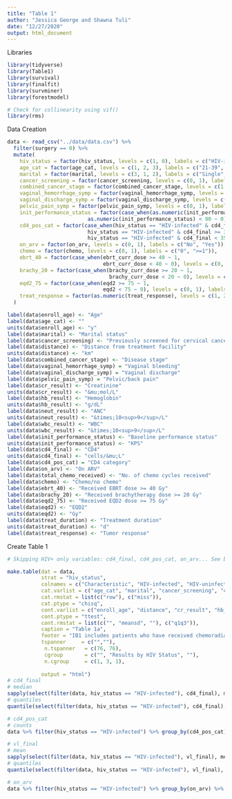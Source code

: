 ```yaml
---
title: "Table 1"
author: "Jessica George and Shawna Tuli"
date: "12/27/2020"
output: html_document
---
```


Libraries
```r
library(tidyverse)
library(Table1)
library(survival)
library(finalfit)
library(survminer)
library(forestmodel)

# Check for collinearity using vif()
library(rms)
```

Data Creation
```r
data <- read_csv("../data/data.csv") %>% 
  filter(surgery == 0) %>% 
  mutate(
    hiv_status = factor(hiv_status, levels = c(1, 0), labels = c("HIV-infected", "HIV-uninfected")),
    age_cat = factor(age_cat, levels = c(1, 2, 3), labels = c("21-39", "40-59", ">60")),
    marital = factor(marital, levels = c(3, 1, 2), labels = c("Single", "Married/partnered", "Divorced/widowed")),
    cancer_screening = factor(cancer_screening, levels = c(0, 1), labels = c("No", "Yes")),
    combined_cancer_stage = factor(combined_cancer_stage, levels = c(1, 2, 3, 4), labels = c("I (IB1*, IB2)", "II (IIA, IIB)", "III-IV (IIIA, IIIB, IV)", "III-IV (IIIA, IIIB, IV)")),
    vaginal_hemorrhage_symp = factor(vaginal_hemorrhage_symp, levels = c(0, 1), labels = c("No", "Yes")),
    vaginal_discharge_symp = factor(vaginal_discharge_symp, levels = c(0, 1), labels = c("No", "Yes")),
    pelvic_pain_symp = factor(pelvic_pain_symp, levels = c(0, 1), labels = c("No", "Yes")),
    init_performance_status = factor(case_when(as.numeric(init_performance_status) >= 90 ~ 1, 
                          as.numeric(init_performance_status) < 90 ~ 0), levels = c(1, 0), labels = c(">=90", "<90")),
    cd4_pos_cat = factor(case_when(hiv_status == "HIV-infected" & cd4_final >= 500 ~ 1, 
                          hiv_status == "HIV-infected" & cd4_final >= 350 & cd4_final < 500 ~ 2,
                          hiv_status == "HIV-infected" & cd4_final < 350 ~ 3), levels = c(1, 2, 3), labels = c(">=500", ">=350-<500", "<350")),
    on_arv = factor(on_arv, levels = c(0, 1), labels = c("No", "Yes")),
    chemo = factor(chemo, levels = c(0, 1), labels = c("0", ">=1")),
    ebrt_40 = factor(case_when(ebrt_curr_dose >= 40 ~ 1, 
                               ebrt_curr_dose < 40 ~ 0), levels = c(0, 1), labels = c("No", "Yes")),
    brachy_20 = factor(case_when(brachy_curr_dose >= 20 ~ 1, 
                                 brachy_curr_dose < 20 ~ 0), levels = c(0, 1), labels = c("No", "Yes")),
    eqd2_75 = factor(case_when(eqd2 >= 75 ~ 1,
                               eqd2 < 75 ~ 0), levels = c(0, 1), labels = c("No", "Yes")),
    treat_response = factor(as.numeric(treat_response), levels = c(1, 2, 5), labels = c("Complete", "Partial", "Not available"))
  )

label(data$enroll_age) <- "Age"
label(data$age_cat) <- ""
units(data$enroll_age) <- "y"
label(data$marital) <- "Marital status"
label(data$cancer_screening) <- "Previously screened for cervical cancer"
label(data$distance) <- "Distance from treatment facility"
units(data$distance) <- "km"
label(data$combined_cancer_stage) <- "Disease stage"
label(data$vaginal_hemorrhage_symp) = "Vaginal bleeding"
label(data$vaginal_discharge_symp) = "Vaginal discharge"
label(data$pelvic_pain_symp) = "Pelvic/back pain"
label(data$cr_result) <- "Creatinine"
units(data$cr_result) <- "&mu;mol/L"
label(data$hb_result) <- "Hemoglobin"
units(data$hb_result) <- "g/dL"
label(data$neut_result) <- "ANC"
units(data$neut_result) <- "&times;10<sup>9</sup>/L"
label(data$wbc_result) <- "WBC"
units(data$wbc_result) <- "&times;10<sup>9</sup>/L"
label(data$init_performance_status) <- "Baseline performance status"
units(data$init_performance_status) <- "KPS"
label(data$cd4_final) <- "CD4"
units(data$cd4_final) <- "cells/&mu;L"
label(data$cd4_pos_cat) = "CD4 category"
label(data$on_arv) <- "On ARV"
label(data$total_chemo_received) <- "No. of chemo cycles received"
label(data$chemo) <- "Chemo/no chemo"
label(data$ebrt_40) <- "Received EBRT dose >= 40 Gy"
label(data$brachy_20) <- "Received brachytherapy dose >= 20 Gy"
label(data$eqd2_75) <- "Received EQD2 dose >= 75 Gy"
label(data$eqd2) <- "EQD2"
units(data$eqd2) <- "Gy"
label(data$treat_duration) <- "Treatment duration"
units(data$treat_duration) <- "d"
label(data$treat_response) <- "Tumor response"
```


Create Table 1
```r
# Skipping HIV+ only variables: cd4_final, cd4_pos_cat, on_arv... See below for calculations for these variables

make.table(dat = data,
           strat = "hiv_status",
           colnames = c("Characteristic", "HIV-infected", "HIV-uninfected", "Overall", "P"),
           cat.varlist = c("age_cat", "marital", "cancer_screening", "combined_cancer_stage", "vaginal_hemorrhage_symp", "vaginal_discharge_symp", "pelvic_pain_symp", "init_performance_status", "chemo", "ebrt_40", "brachy_20", "eqd2_75", "treat_response"),
           cat.rmstat = list(c("row"), c("miss")),
           cat.ptype = "chisq",
           cont.varlist = c("enroll_age", "distance", "cr_result", "hb_result", "neut_result", "wbc_result", "total_chemo_received", "eqd2", "treat_duration"),
           cont.ptype = "ttest",
           cont.rmstat = list(c("", "meansd", ""), c("q1q3")),
           caption = "Table 1a",
           footer = "IB1 includes patients who have received chemoradiation therapy, excluding those who have received surgery.<br><i>Abbreviations:</i> ANC = absolute neutrophil count; ARV = antiretroviral; EBRT = external beam radiation therapy; EQD2 = radiobiological equivalent dose; KPS = Karofsky performance score; WBC = white blood cells.<br>Values are presented as number (percentage), unless otherwise noted.",
           tspanner     = c("",""),
            n.tspanner   = c(76, 76),
            cgroup       = c("", "Results by HIV Status", ""),
            n.cgroup     = c(1, 3, 1),
            
           output = "html")
# cd4_final
# median
sapply(select(filter(data, hiv_status == "HIV-infected"), cd4_final), median, na.rm = T)
# quantiles
quantile(select(filter(data, hiv_status == "HIV-infected"), cd4_final), probs = c(0.25, 0.75), na.rm = T)

# cd4_pos_cat
# counts
data %>% filter(hiv_status == "HIV-infected") %>% group_by(cd4_pos_cat) %>% summarise(n())

# vl_final
# mean
sapply(select(filter(data, hiv_status == "HIV-infected"), vl_final), median, na.rm = T)
# quantiles
quantile(select(filter(data, hiv_status == "HIV-infected"), vl_final), probs = c(0.25, 0.75), na.rm = T)

# on_arv
data %>% filter(hiv_status == "HIV-infected") %>% group_by(on_arv) %>% summarise(n())
```